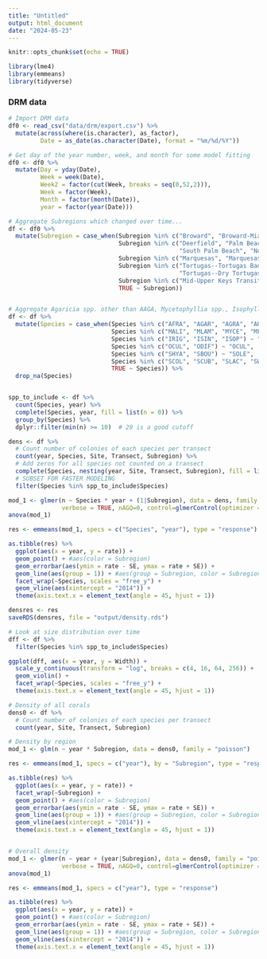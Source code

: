 ```yaml
---
title: "Untitled"
output: html_document
date: "2024-05-23"
---
```


```r
knitr::opts_chunk$set(echo = TRUE)

library(lme4)
library(emmeans)
library(tidyverse)
```

### DRM data
```r
# Import DRM data
df0 <- read_csv("data/drm/export.csv") %>%
  mutate(across(where(is.character), as_factor),
         Date = as_date(as.character(Date), format = "%m/%d/%Y"))

# Get day of the year number, week, and month for some model fitting
df0 <- df0 %>%
  mutate(Day = yday(Date),
         Week = week(Date),
         Week2 = factor(cut(Week, breaks = seq(0,52,2))),
         Week = factor(Week),
         Month = factor(month(Date)),
         year = factor(year(Date)))

```

```r
# Aggregate Subregions which changed over time...
df <- df0 %>%
  mutate(Subregion = case_when(Subregion %in% c("Broward", "Broward-Miami") ~ "Broward-Miami",
                               Subregion %in% c("Deerfield", "Palm Beach",
                                                "South Palm Beach", "North Palm Beach") ~ "Palm Beach",
                               Subregion %in% c("Marquesas", "Marquesas-Tortugas Trans") ~ "Marquesas",
                               Subregion %in% c("Tortugas--Tortugas Bank", 
                                                "Tortugas--Dry Tortugas NP") ~ "Tortugas",
                               Subregion %in% c("Mid-Upper Keys Transition") ~ "Middle Keys",
                               TRUE ~ Subregion))


# Aggregate Agaricia spp. other than AAGA, Mycetophyllia spp., Isophyllia spp., Oculina spp., Solenastrea spp., Scolymia spp.
df <- df %>%
  mutate(Species = case_when(Species %in% c("AFRA", "AGAR", "AGRA", "AHUM", "ALAM") ~ "AGAR",
                             Species %in% c("MALI", "MLAM", "MYCE", "MFER") ~ "MYCE",  #, "MFER"
                             Species %in% c("IRIG", "ISIN", "ISOP") ~ "ISOP",
                             Species %in% c("OCUL", "ODIF") ~ "OCUL",
                             Species %in% c("SHYA", "SBOU") ~ "SOLE",
                             Species %in% c("SCOL", "SCUB", "SLAC", "SWEL") ~ "SCOL",
                             TRUE ~ Species)) %>%
  drop_na(Species)


spp_to_include <- df %>%
  count(Species, year) %>%
  complete(Species, year, fill = list(n = 0)) %>%
  group_by(Species) %>%
  dplyr::filter(min(n) >= 10)  # 20 is a good cutoff

dens <- df %>%
  # Count number of colonies of each species per transect
  count(year, Species, Site, Transect, Subregion) %>%
  # Add zeros for all species not counted on a transect
  complete(Species, nesting(year, Site, Transect, Subregion), fill = list(n = 0)) %>%
  # SUBSET FOR FASTER MODELING
  filter(Species %in% spp_to_include$Species)

mod_1 <- glmer(n ~ Species * year + (1|Subregion), data = dens, family = "poisson",
               verbose = TRUE, nAGQ=0, control=glmerControl(optimizer = "nloptwrap")) 
anova(mod_1)

res <- emmeans(mod_1, specs = c("Species", "year"), type = "response")

as.tibble(res) %>%
  ggplot(aes(x = year, y = rate)) +
  geom_point() + #aes(color = Subregion)
  geom_errorbar(aes(ymin = rate - SE, ymax = rate + SE)) +
  geom_line(aes(group = 1)) + #aes(group = Subregion, color = Subregion
  facet_wrap(~Species, scales = "free_y") +
  geom_vline(aes(xintercept = "2014")) +
  theme(axis.text.x = element_text(angle = 45, hjust = 1))

densres <- res
saveRDS(densres, file = "output/density.rds")
```



```r
# Look at size distribution over time
dff <- df %>%
  filter(Species %in% spp_to_include$Species)

ggplot(dff, aes(x = year, y = Width)) +
  scale_y_continuous(transform = "log", breaks = c(4, 16, 64, 256)) +
  geom_violin() +
  facet_wrap(~Species, scales = "free_y") +
  theme(axis.text.x = element_text(angle = 45, hjust = 1))


```


```r
# Density of all corals
dens0 <- df %>%
  # Count number of colonies of each species per transect
  count(year, Site, Transect, Subregion)

# Density by region
mod_1 <- glm(n ~ year * Subregion, data = dens0, family = "poisson")

res <- emmeans(mod_1, specs = c("year"), by = "Subregion", type = "response")

as.tibble(res) %>%
  ggplot(aes(x = year, y = rate)) +
  facet_wrap(~Subregion) +
  geom_point() + #aes(color = Subregion)
  geom_errorbar(aes(ymin = rate - SE, ymax = rate + SE)) +
  geom_line(aes(group = 1)) + #aes(group = Subregion, color = Subregion
  geom_vline(aes(xintercept = "2014")) +
  theme(axis.text.x = element_text(angle = 45, hjust = 1))


# Overall density
mod_1 <- glmer(n ~ year + (year|Subregion), data = dens0, family = "poisson",
               verbose = TRUE, nAGQ=0, control=glmerControl(optimizer = "nloptwrap")) 
anova(mod_1)

res <- emmeans(mod_1, specs = c("year"), type = "response")

as.tibble(res) %>%
  ggplot(aes(x = year, y = rate)) +
  geom_point() + #aes(color = Subregion)
  geom_errorbar(aes(ymin = rate - SE, ymax = rate + SE)) +
  geom_line(aes(group = 1)) + #aes(group = Subregion, color = Subregion
  geom_vline(aes(xintercept = "2014")) +
  theme(axis.text.x = element_text(angle = 45, hjust = 1))
```




